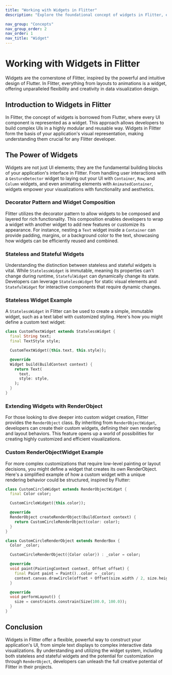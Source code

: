 ```yaml
---
title: "Working with Widgets in Flitter"
description: "Explore the foundational concept of widgets in Flitter, enabling the creation of dynamic and customizable data visualizations."

nav_group: "Concepts"
nav_group_order: 2
nav_order: 1
nav_title: "Widget"
---
```

# Working with Widgets in Flitter

Widgets are the cornerstone of Flitter, inspired by the powerful and intuitive design of Flutter. In Flitter, everything from layouts to animations is a widget, offering unparalleled flexibility and creativity in data visualization design.

## Introduction to Widgets in Flitter

In Flitter, the concept of widgets is borrowed from Flutter, where every UI component is represented as a widget. This approach allows developers to build complex UIs in a highly modular and reusable way. Widgets in Flitter form the basis of your application's visual representation, making understanding them crucial for any Flitter developer.

## The Power of Widgets

Widgets are not just UI elements; they are the fundamental building blocks of your application's interface in Flitter. From handling user interactions with a `GestureDetector` widget to laying out your UI with `Container`, `Row`, and `Column` widgets, and even animating elements with `AnimatedContainer`, widgets empower your visualizations with functionality and aesthetics.

### Decorator Pattern and Widget Composition

Flitter utilizes the decorator pattern to allow widgets to be composed and layered for rich functionality. This composition enables developers to wrap a widget with another widget to add new features or customize its appearance. For instance, nesting a `Text` widget inside a `Container` can provide padding, margins, or a background color to the text, showcasing how widgets can be efficiently reused and combined.

### Stateless and Stateful Widgets

Understanding the distinction between stateless and stateful widgets is vital. While `StatelessWidget` is immutable, meaning its properties can't change during runtime, `StatefulWidget` can dynamically change its state. Developers can leverage `StatelessWidget` for static visual elements and `StatefulWidget` for interactive components that require dynamic changes.

### Stateless Widget Example

A `StatelessWidget` in Flitter can be used to create a simple, immutable widget, such as a text label with customized styling. Here's how you might define a custom text widget:

```dart
class CustomTextWidget extends StatelessWidget {
  final String text;
  final TextStyle style;

  CustomTextWidget({this.text, this.style});

  @override
  Widget build(BuildContext context) {
    return Text(
      text,
      style: style,
    );
  }
}
```

### Extending Widgets with RenderObject

For those looking to dive deeper into custom widget creation, Flitter provides the `RenderObject` class. By inheriting from `RenderObjectWidget`, developers can create their custom widgets, defining their own rendering and layout behaviors. This feature opens up a world of possibilities for creating highly customized and efficient visualizations.

### Custom RenderObjectWidget Example
For more complex customizations that require low-level painting or layout decisions, you might define a widget that creates its own RenderObject. Here's a simplified example of how a custom widget with a unique rendering behavior could be structured, inspired by Flutter:

```dart
class CustomCircleWidget extends RenderObjectWidget {
  final Color color;

  CustomCircleWidget({this.color});

  @override
  RenderObject createRenderObject(BuildContext context) {
    return CustomCircleRenderObject(color: color);
  }
}

class CustomCircleRenderObject extends RenderBox {
  Color _color;

  CustomCircleRenderObject({Color color}) : _color = color;

  @override
  void paint(PaintingContext context, Offset offset) {
    final Paint paint = Paint()..color = _color;
    context.canvas.drawCircle(offset + Offset(size.width / 2, size.height / 2), size.width / 2, paint);
  }

  @override
  void performLayout() {
    size = constraints.constrain(Size(100.0, 100.0));
  }
}

```

## Conclusion

Widgets in Flitter offer a flexible, powerful way to construct your application's UI, from simple text displays to complex interactive data visualizations. By understanding and utilizing the widget system, including both stateless and stateful widgets and the potential for customization through `RenderObject`, developers can unleash the full creative potential of Flitter in their projects.
